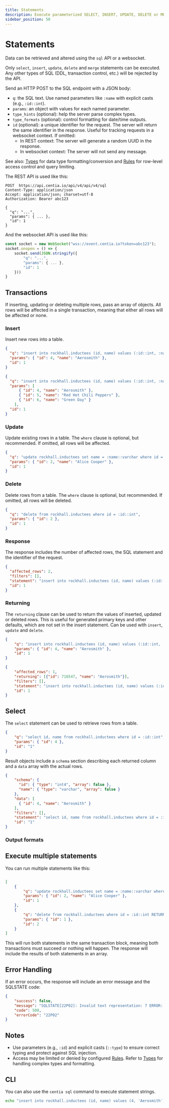 ```yaml
---
title: Statements
description: Execute parameterized SELECT, INSERT, UPDATE, DELETE or MERGE via the SQL API.
sidebar_position: 50
---
```



# Statements

Data can be retrieved and altered using the `sql` API or a websocket.

Only `select`, `insert`, `update`, `delete` and `merge` statements can be executed. Any other types of SQL (DDL, transaction control, etc.) will be rejected by the API.

Send an HTTP POST to the SQL endpoint with a JSON body:
- `q`: the SQL text. Use named parameters like `:name` with explicit casts (e.g., `:id::int`).
- `params`: an object with values for each named parameter.
- `type_hints` (optional): help the server parse complex types.
- `type_formats` (optional): control formatting for date/time outputs.
- `id` (optional): a unique identifier for the request. The server will return the same identifier in the response.
Useful for tracking requests in a websocket context. If omitted:
  - In REST context: The server will generate a random UUID in the response.
  - In websocket context: The server will not send any message.

See also: [Types](./types) for data type formatting/conversion and [Rules](./rules) for row-level access control and query limiting.

The REST API is used like this:
```http request
POST  https://api.centia.io/api/v4/api/v4/sql
Content-Type: application/json
Accept: application/json; charset=utf-8
Authorization: Bearer abc123

{
  "q": "...",
  "params": { ... },
  "id": 1
}

```

And the websocket API is used like this:
```javascript
const socket = new WebSocket("wss://event.centia.io?token=abc123");
socket.onopen = () => {
    socket.send(JSON.stringify({
        "q": "...",
        "params": { ... },
        "id": 1
    }))
}
```

## Transactions

If inserting, updating or deleting multiple rows, pass an array of objects.
All rows will be affected in a single transaction, meaning that either all rows will be affected or none.

### Insert

Insert new rows into a table.

```json title="Insert a row"
{
  "q": "insert into rockhall.inductees (id, name) values (:id::int, :name::varchar)",
  "params": { "id": 4, "name": "Aerosmith" },
  "id": 1
}
```

```json title="Insert multiple rows"
{
  "q": "insert into rockhall.inductees (id, name) values (:id::int, :name::varchar)",
  "params": [
      { "id": 4, "name": "Aerosmith" },
      { "id": 5, "name": "Red Hot Chili Peppers" },
      { "id": 6, "name": "Green Day" }
    ],
  "id": 1
}
```

### Update

Update existing rows in a table. The `where` clause is optional, but recommended. If omitted, all rows will be affected.

```json title="Update a row and return the changed values"
{
  "q": "update rockhall.inductees set name = :name::varchar where id = :id::int",
  "params": { "id": 2, "name": "Alice Cooper" },
  "id": 1
}
```

### Delete

Delete rows from a table. The `where` clause is optional, but recommended. If omitted, all rows will be deleted.

```json title="Delete a row and return the id"
{
  "q": "delete from rockhall.inductees where id = :id::int",
  "params": { "id": 2 },
  "id": 1
}
```

### Response

The response includes the number of affected rows, the SQL statement and the identifier of the request.

```json title="Response"
{
  "affected_rows": 2,
  "filters": [],
  "statement": "insert into rockhall.inductees (id, name) values (:id::int, :name::varchar)",
  "id": 1
}
```

### Returning

The `returning` clause can be used to return the values of inserted, updated or deleted rows.
This is useful for generated primary keys and other defaults, which are not set in the insert statement.
Can be used with `insert`, `update` and `delete`.

```json title="Insert a row"
{
    "q": "insert into rockhall.inductees (id, name) values (:id::int, :name::varchar) RETURNING id, name",
    "params": { "id": 4, "name": "Aerosmith" },
    "id": 1
}
```
```json title="Response"
{
    "affected_rows": 1,
    "returning": [{"id": 716547, "name": "Aerosmith"}],
    "filters": [],
    "statement": "insert into rockhall.inductees (id, name) values (:id::int, :name::varchar)",
    "id": 1
}
```

## Select

The `select` statement can be used to retrieve rows from a table.

```json title="Select rows with parameters"
{
    "q": "select id, name from rockhall.inductees where id = :id::int",
    "params": { "id": 4 },
    "id": "1"
}
```
Result objects include a `schema` section describing each returned column and a `data` array with the actual rows.

```json title="Response"
{
    "schema": {
      "id": { "type": "int4", "array": false },
      "name": { "type": "varchar", "array": false }
    },
    "data": [
      { "id": 4, "name": "Aerosmith" }
    ],
    "filters": [],
    "statement": "select id, name from rockhall.inductees where id = :id::int",
    "id": "1"
}
```

### Output formats


## Execute multiple statements

You can run multiple statements like this:

```json title="Run multiple statements"

[
    {
        "q": "update rockhall.inductees set name = :name::varchar where id = :id::int",
        "params": { "id": 2, "name": "Alice Cooper" },
        "id": 1
    },
    {
        "q": "delete from rockhall.inductees where id = :id::int RETURNING name",
        "params": { "id": 1 },
        "id": 2
    }
]
```
This will run both statements in the same transaction block,
meaning both transactions must succeed or nothing will happen.
The response will include the results of both statements in an array.

## Error Handling

If an error occurs, the response will include an error message and the SQLSTATE code:

```json
{
    "success": false,
    "message": "SQLSTATE[22P02]: Invalid text representation: 7 ERROR:  invalid input syntax for type integer: \"1a\"",
    "code": 500,
    "errorCode": "22P02"
}
```

## Notes

- Use parameters (e.g., `:id`) and explicit casts (`::type`) to ensure correct typing and protect against SQL injection.
- Access may be limited or denied by configured [Rules](./rules). Refer to [Types](./types) for handling complex types and formatting.

## CLI

You can also use the `centia sql` command to execute statement strings.

```bash title="Insert a row"
echo "insert into rockhall.inductees (id, name) values (4, 'Aerosmith') returning id, name" | centia sql
```
